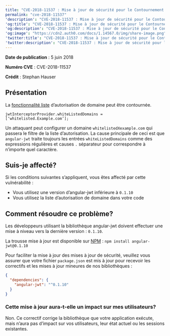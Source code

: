 ```yaml
---
title: "CVE-2018-11537 : Mise à jour de sécurité pour le Contournement de la liste d’autorisations angular-jwt"
permalink: "cve-2018-11537"
'description': "CVE-2018-11537 : Mise à jour de sécurité pour le Contournement de la liste d’autorisations angular-jwt"
'og:title': "CVE-2018-11537 : Mise à jour de sécurité pour le Contournement de la liste d’autorisations angular-jwt"
'og:description': "CVE-2018-11537 : Mise à jour de sécurité pour le Contournement de la liste d’autorisations angular-jwt"
'og:image': "https://cdn2.auth0.com/docs/1.14567.0/img/share-image.png"
'twitter:title': "CVE-2018-11537 : Mise à jour de sécurité pour le Contournement de la liste d’autorisations angular-jwt"
'twitter:description': "CVE-2018-11537 : Mise à jour de sécurité pour le Contournement de la liste d’autorisations angular-jwt"
---
```


**Date de publication** : 5 juin 2018

**Numéro CVE** : CVE-2018-11537

**Crédit** : Stephan Hauser

## Présentation

La [fonctionnalité liste](https://github.com/auth0/angular-jwt#whitelisting-domains) d’autorisation de domaine peut être contournée.

`jwtInterceptorProvider.whiteListedDomains = [‘whitelisted.Example.com’];`

Un attaquant peut configurer un domaine `whitelistedXexample.com` qui passera le filtre de la liste d’autorisation. La cause principale de ceci est que `angular-jwt` traite toujours les entrées `whiteListedDomains` comme des expressions régulières et causes `.` séparateur pour correspondre à n’importe quel caractère.

## Suis-je affecté?

Si les conditions suivantes s’appliquent, vous êtes affecté par cette vulnérabilité :

* Vous utilisez une version d’angular-<Tooltip href="/docs/fr-ca/glossary?term=json-web-token" tip="Jeton Web JSON (JWT)
Format standard de jeton d’ID (et souvent de jeton d’accès) utilisé pour représenter en toute sécurité des demandes entre deux parties." cta="Voir le glossaire">jwt</Tooltip> inférieure à `0.1.10`
* Vous utilisez la liste d’autorisation de domaine dans votre code

## Comment résoudre ce problème?

Les développeurs utilisant la bibliothèque angular-jwt doivent effectuer une mise à niveau vers la dernière version : `0.1.10`.

La trousse mise à jour est disponible sur [NPM](https://npmjs.com) : `npm install angular-jwt@0.1.10`

Pour faciliter la mise à jour des mises à jour de sécurité, veuillez vous assurer que votre fichier `package.json` est mis à jour pour recevoir les correctifs et les mises à jour mineures de nos bibliothèques :

```json lines
{
  "dependencies": {
    "angular-jwt": "^0.1.10"
  }
}
```

### Cette mise à jour aura-t-elle un impact sur mes utilisateurs?

Non. Ce correctif corrige la bibliothèque que votre application exécute, mais n’aura pas d’impact sur vos utilisateurs, leur état actuel ou les sessions existantes.